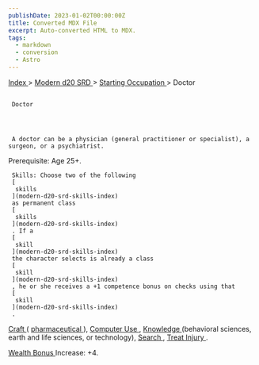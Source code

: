```yaml
---
publishDate: 2023-01-02T00:00:00Z
title: Converted MDX File
excerpt: Auto-converted HTML to MDX.
tags:
  - markdown
  - conversion
  - Astro
---
```







[
      Index
     ](-index)
     >
     [
      Modern d20 SRD
     ](modern-d20-srd-index)
     >
     [
      Starting Occupation
     ](modern-d20-srd-starting-occupation-index)
     > Doctor
    





## 
     Doctor
    



     A doctor can be a physician (general ­practitioner or specialist), a surgeon, or a psychiatrist.
Prerequisite: Age 25+.
    



     Skills: Choose two of the following
     [
      skills
     ](modern-d20-srd-skills-index)
     as permanent class
     [
      skills
     ](modern-d20-srd-skills-index)
     . If a
     [
      skill
     ](modern-d20-srd-skills-index)
     the character selects is already a class
     [
      skill
     ](modern-d20-srd-skills-index)
     , he or she receives a +1 competence bonus on checks using that
     [
      skill
     ](modern-d20-srd-skills-index)
     .
    



[
      Craft
     ](modern-d20-srd-skills-craft)
     (
     [
      pharmaceutical
     ](modern-d20-srd-skills-craft-pharmaceutical)
     ),
     [
      Computer
    Use
     ](modern-d20-srd-skills-computer-use)
     ,
     [
      Knowledge
     ](modern-d20-srd-skills-knowledge)
     (behavioral sciences, earth
  and life sciences, or technology),
     [
      Search
     ](modern-d20-srd-skills-search)
     ,
     [
      Treat
  Injury
     ](modern-d20-srd-skills-treat-injury)
     .
    



[
      Wealth Bonus
     ](modern-d20-srd-wealth-wealth-bonus)
     Increase: +4.
    




